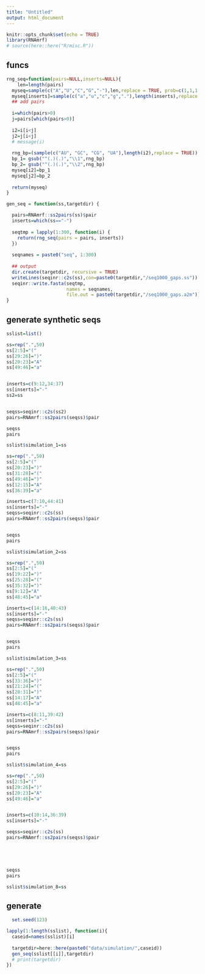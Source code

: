 ```yaml
---
title: "Untitled"
output: html_document
---
```


```r
knitr::opts_chunk$set(echo = TRUE)
library(RNAmrf)
# source(here::here("R/misc.R"))
```

## funcs

```r
rng_seq=function(pairs=NULL,inserts=NULL){
    len=length(pairs)
  myseq=sample(c("A","U","C","G","-"),len,replace = TRUE, prob=c(1,1,1,1,0.4/0.6))
  myseq[inserts]=sample(c("a","u","c","g","."),length(inserts),replace = TRUE, prob=c(1,1,1,1,3))
  ## add pairs
  
  i=which(pairs>0)
  j=pairs[which(pairs>0)]
  
  i2=i[i<j]
  j2=j[i<j]
  # message(i)
  
  rng_bp=(sample(c("AU", "GC", "CG", "UA"),length(i2),replace = TRUE))
  bp_1= gsub("^(.)(.)","\\1",rng_bp)
  bp_2= gsub("^(.)(.)","\\2",rng_bp)
  myseq[i2]=bp_1
  myseq[j2]=bp_2
  
  return(myseq)
}

gen_seq = function(ss,targetdir) {

  pairs=RNAmrf::ss2pairs(ss)$pair
  inserts=which(ss=="-")
  
  seqtmp = lapply(1:300, function(i) {
    return(rng_seq(pairs = pairs, inserts))
  })
  
  seqnames = paste0("seq", 1:300)
  
  ## output
  dir.create(targetdir, recursive = TRUE)
  writeLines(seqinr::c2s(ss),con=paste0(targetdir,"/seq1000_gaps.ss"))
  seqinr::write.fasta(seqtmp,
                      names = seqnames,
                      file.out = paste0(targetdir,"/seq1000_gaps.a2m"))
}

```


## generate synthetic seqs

```r
sslist=list()
```

```r

ss=rep(".",50)
ss[2:5]="("
ss[29:26]=")"
ss[20:23]="A"
ss[49:46]="a"


inserts=c(9:12,34:37)
ss[inserts]="-"
ss2=ss


seqss=seqinr::c2s(ss2)
pairs=RNAmrf::ss2pairs(seqss)$pair

seqss
pairs

sslist$simulation_1=ss
```

```r

ss=rep(".",50)
ss[2:5]="("
ss[20:23]=")"
ss[31:28]="("
ss[49:46]=")"
ss[12:15]="A"
ss[36:39]="a"

inserts=c(7:10,44:41)
ss[inserts]="-"
seqss=seqinr::c2s(ss)
pairs=RNAmrf::ss2pairs(seqss)$pair


seqss
pairs

sslist$simulation_2=ss
```


```r

ss=rep(".",50)
ss[2:5]="("
ss[19:22]=")"
ss[25:28]="("
ss[35:32]=")"
ss[9:12]="A"
ss[48:45]="a"

inserts=c(14:16,40:43)
ss[inserts]="-"
seqss=seqinr::c2s(ss)
pairs=RNAmrf::ss2pairs(seqss)$pair


seqss
pairs

sslist$simulation_3=ss
```


```r

ss=rep(".",50)
ss[2:5]="("
ss[33:36]=")"
ss[21:24]="("
ss[28:31]=")"
ss[14:17]="A"
ss[48:45]="a"

inserts=c(8:11,39:42)
ss[inserts]="-"
seqss=seqinr::c2s(ss)
pairs=RNAmrf::ss2pairs(seqss)$pair


seqss
pairs

sslist$simulation_4=ss
```


```r

ss=rep(".",50)
ss[2:5]="("
ss[29:26]=")"
ss[20:23]="A"
ss[49:46]="a"


inserts=c(10:14,36:39)
ss[inserts]="-"

seqss=seqinr::c2s(ss)
pairs=RNAmrf::ss2pairs(seqss)$pair





seqss
pairs

sslist$simulation_8=ss

```


## generate
```r
  set.seed(123)

lapply(1:length(sslist), function(i){
  caseid=names(sslist)[i]
  
  targetdir=here::here(paste0("data/simulation/",caseid))
  gen_seq(sslist[[i]],targetdir)
  # print(targetdir)
})




```

